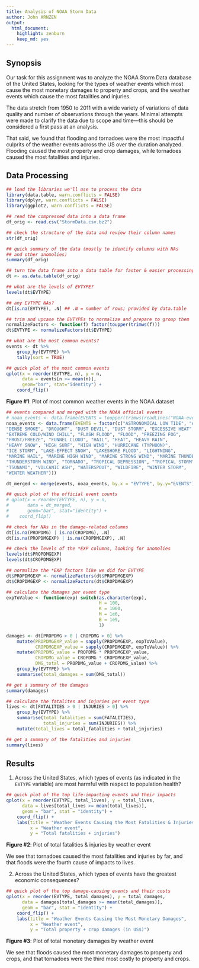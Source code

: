 ```yaml
---
title: Analysis of NOAA Storm Data
author: John ARNZEN
output: 
  html_document: 
    highlight: zenburn
    keep_md: yes
---
```

## Synopsis

Our task for this assignment was to analyze the NOAA Storm Data database of the United States, looking for the types of weather events which most cause the most monetary damages to property and crops, and the weather events which cause the most fatalities and injuries.

The data stretch from 1950 to 2011 with a wide variety of variations of data quality and number of observations through the years. Minimal attempts were made to clarify the data due to scope and time---this should be considered a first pass at an analysis.

That said, we found that flooding and tornadoes were the most impactful culprits of the weather events across the US over the duration analyzed. Flooding caused the most property and crop damages, while tornadoes caused the most fatalities and injuries.

## Data Processing

```r
## load the libraries we'll use to process the data
library(data.table, warn.conflicts = FALSE)
library(dplyr, warn.conflicts = FALSE)
library(ggplot2, warn.conflicts = FALSE)
```

```r
## read the compressed data into a data frame
df_orig <- read.csv("StormData.csv.bz2")

## check the structure of the data and review their column names
str(df_orig)

## quick summary of the data (mostly to identify columns with NAs 
## and other anomolies)
summary(df_orig)
```

```r
## turn the data frame into a data table for faster & easier processing
dt <- as.data.table(df_orig)
```

```r
## what are the levels of EVTYPE?
levels(dt$EVTYPE)
```

```r
## any EVTYPE NAs?
dt[is.na(EVTYPE), .N] ## .N = number of rows; provided by data.table
```

```r
## trim and upcase the EVTYPEs to normalize and prepare to group them
normalizeFactors <- function(f) factor(toupper(trimws(f)))
dt$EVTYPE <- normalizeFactors(dt$EVTYPE)
```

```r
## what are the most common events?
events <- dt %>% 
    group_by(EVTYPE) %>% 
    tally(sort = TRUE)
```

```r
## quick plot of the most common events
qplot(x = reorder(EVTYPE, n), y = n, 
      data = events[n >= mean(n)], 
      geom="bar", stat="identity") + 
    coord_flip()
```

**Figure #1**: Plot of most common weather events in the NOAA dataset

```r
## events compared and merged with the NOAA official events
# noaa_events <- data.frame(EVENTS = toupper(trimws(readLines("NOAA-events.txt"))))
noaa_events <- data.frame(EVENTS = factor(c("ASTRONOMICAL LOW TIDE", "AVALANCHE", "BLIZZARD", "COASTAL FLOOD", "COLD/WIND CHILL", "DEBRIS FLOW", "DENSE FOG", 
"DENSE SMOKE", "DROUGHT", "DUST DEVIL", "DUST STORM", "EXCESSIVE HEAT", 
"EXTREME COLD/WIND CHILL", "FLASH FLOOD", "FLOOD", "FREEZING FOG", 
"FROST/FREEZE", "FUNNEL CLOUD", "HAIL", "HEAT", "HEAVY RAIN", 
"HEAVY SNOW", "HIGH SURF", "HIGH WIND", "HURRICANE (TYPHOON)", 
"ICE STORM", "LAKE-EFFECT SNOW", "LAKESHORE FLOOD", "LIGHTNING", 
"MARINE HAIL", "MARINE HIGH WIND", "MARINE STRONG WIND", "MARINE THUNDERSTORM WIND", "RIP CURRENT", "SEICHE", "SLEET", "STORM SURGE/TIDE", "STRONG WIND", 
"THUNDERSTORM WIND", "TORNADO", "TROPICAL DEPRESSION", "TROPICAL STORM", 
"TSUNAMI", "VOLCANIC ASH", "WATERSPOUT", "WILDFIRE", "WINTER STORM", 
"WINTER WEATHER")))

dt_merged <- merge(events, noaa_events, by.x = "EVTYPE", by.y="EVENTS")
```

```r
## quick plot of the official event counts
# qplot(x = reorder(EVTYPE, n), y = n, 
#       data = dt_merged, 
#       geom="bar", stat="identity") + 
#    coord_flip()
```

```r
## check for NAs in the damage-related columns
dt[is.na(PROPDMG) | is.na(CROPDMG), .N]
dt[is.na(PROPDMGEXP) | is.na(CROPDMGEXP), .N]
```

```r
## check the levels of the *EXP columns, looking for anomolies
levels(dt$PROPDMGEXP)
levels(dt$CROPDMGEXP)
```

```r
## normalize the *EXP factors like we did for EVTYPE
dt$PROPDMGEXP <- normalizeFactors(dt$PROPDMGEXP)
dt$CROPDMGEXP <- normalizeFactors(dt$CROPDMGEXP)
```

```r
## calculate the damages per event type
expToValue <- function(exp) switch(as.character(exp), 
                                   H = 100, 
                                   K = 1000, 
                                   M = 1e6, 
                                   B = 1e9, 
                                   1)

damages <- dt[PROPDMG > 0 | CROPDMG > 0] %>% 
    mutate(PROPDMGEXP_value = sapply(PROPDMGEXP, expToValue),
           CROPDMGEXP_value = sapply(CROPDMGEXP, expToValue)) %>%
    mutate(PROPDMG_value = PROPDMG * PROPDMGEXP_value,
           CROPDMG_value = CROPDMG * CROPDMGEXP_value,
           DMG_total = PROPDMG_value + CROPDMG_value) %>%
    group_by(EVTYPE) %>%
    summarise(total_damages = sum(DMG_total))

## get a summary of the damages
summary(damages)
```

```r
## calculate the fatalites and injuries per event type
lives <- dt[FATALITIES > 0 | INJURIES > 0] %>%
    group_by(EVTYPE) %>%
    summarise(total_fatalities = sum(FATALITIES),
              total_injuries = sum(INJURIES)) %>%
    mutate(total_lives = total_fatalities + total_injuries)

## get a summary of the fatalities and injuries
summary(lives)
```

## Results

1. Across the United States, which types of events (as indicated in the `EVTYPE` variable) are most harmful with respect to population health?

```r
## quick plot of the top life-impacting events and their impacts
qplot(x = reorder(EVTYPE, total_lives), y = total_lives, 
      data = lives[total_lives >= mean(total_lives)],
      geom = "bar", stat = "identity") +
    coord_flip() +
    labs(title = "Weather Events Causing the Most Fatalities & Injuries",
         x = "Weather event",
         y = "Total fatalities + injuries")
```

**Figure #2**: Plot of total fatalities & injuries by weather event

We see that tornadoes caused the most fatalities and injuries by far, and that floods were the fourth cause of impacts to lives.

2. Across the United States, which types of events have the greatest economic consequences?

```r
## quick plot of the top damage-causing events and their costs
qplot(x = reorder(EVTYPE, total_damages), y = total_damages, 
      data = damages[total_damages >= mean(total_damages)], 
      geom = "bar", stat = "identity") + 
    coord_flip() +
    labs(title = "Weather Events Causing the Most Monetary Damages",
         x = "Weather event",
         y = "Total property + crop damages (in US$)")
```

**Figure #3**: Plot of total monetary damages by weather event

We see that floods caused the most monetary damages to property and crops, and that tornadoes were the third most costly to property and crops.
